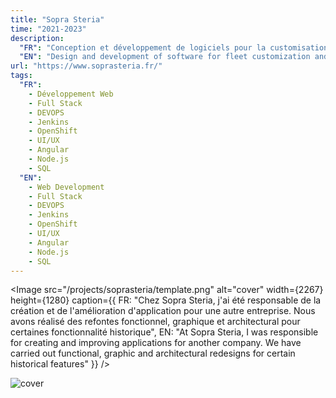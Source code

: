 ```yaml
---
title: "Sopra Steria"
time: "2021-2023"
description:
  "FR": "Conception et développement de logiciels pour la customisation de flotte et des actions effectuées durant la construction d'un avion"
  "EN": "Design and development of software for fleet customization and actions performed during aircraft construction"
url: "https://www.soprasteria.fr/"
tags:
  "FR":
    - Développement Web
    - Full Stack
    - DEVOPS
    - Jenkins
    - OpenShift
    - UI/UX
    - Angular
    - Node.js
    - SQL
  "EN":
    - Web Development
    - Full Stack
    - DEVOPS
    - Jenkins
    - OpenShift
    - UI/UX
    - Angular
    - Node.js
    - SQL
---
```


<Image
  src="/projects/soprasteria/template.png"
  alt="cover"
  width={2267}
  height={1280}
  caption={{
    FR: "Chez Sopra Steria, j'ai été responsable de la création et de l'amélioration d'application pour une autre entreprise. Nous avons réalisé des refontes fonctionnel, graphique et architectural pour certaines fonctionnalité historique",
    EN: "At Sopra Steria, I was responsible for creating and improving applications for another company. We have carried out functional, graphic and architectural redesigns for certain historical features"
  }}
/>

<Image
  src="/projects/soprasteria/navbar.png"
  alt="cover"
  width={2267}
  height={1280}
/>
